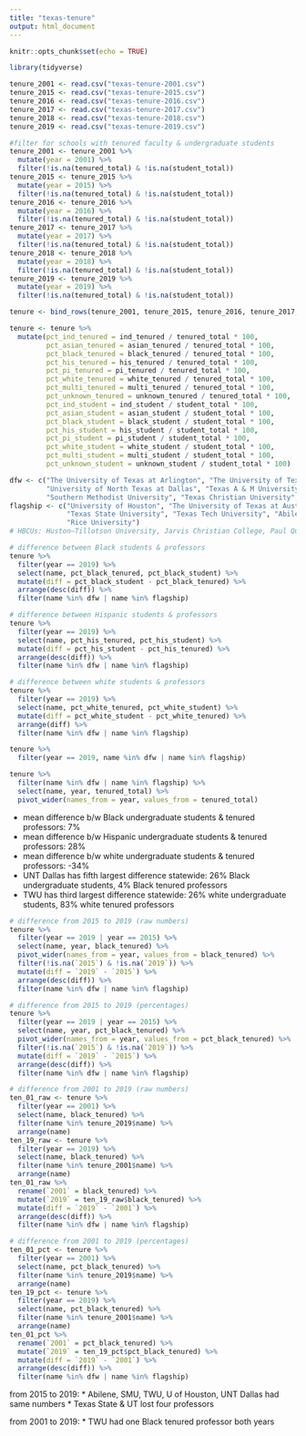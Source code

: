 ```yaml
---
title: "texas-tenure"
output: html_document
---
```


```r
knitr::opts_chunk$set(echo = TRUE)
```

```r
library(tidyverse)
```

```r
tenure_2001 <- read.csv("texas-tenure-2001.csv")
tenure_2015 <- read.csv("texas-tenure-2015.csv")
tenure_2016 <- read.csv("texas-tenure-2016.csv")
tenure_2017 <- read.csv("texas-tenure-2017.csv")
tenure_2018 <- read.csv("texas-tenure-2018.csv")
tenure_2019 <- read.csv("texas-tenure-2019.csv")

#filter for schools with tenured faculty & undergraduate students
tenure_2001 <- tenure_2001 %>% 
  mutate(year = 2001) %>% 
  filter(!is.na(tenured_total) & !is.na(student_total))
tenure_2015 <- tenure_2015 %>% 
  mutate(year = 2015) %>% 
  filter(!is.na(tenured_total) & !is.na(student_total))
tenure_2016 <- tenure_2016 %>% 
  mutate(year = 2016) %>% 
  filter(!is.na(tenured_total) & !is.na(student_total))
tenure_2017 <- tenure_2017 %>% 
  mutate(year = 2017) %>% 
  filter(!is.na(tenured_total) & !is.na(student_total))
tenure_2018 <- tenure_2018 %>% 
  mutate(year = 2018) %>% 
  filter(!is.na(tenured_total) & !is.na(student_total))
tenure_2019 <- tenure_2019 %>% 
  mutate(year = 2019) %>% 
  filter(!is.na(tenured_total) & !is.na(student_total))

tenure <- bind_rows(tenure_2001, tenure_2015, tenure_2016, tenure_2017, tenure_2018, tenure_2019)

tenure <- tenure %>% 
  mutate(pct_ind_tenured = ind_tenured / tenured_total * 100,
         pct_asian_tenured = asian_tenured / tenured_total * 100,
         pct_black_tenured = black_tenured / tenured_total * 100,
         pct_his_tenured = his_tenured / tenured_total * 100,
         pct_pi_tenured = pi_tenured / tenured_total * 100,
         pct_white_tenured = white_tenured / tenured_total * 100,
         pct_multi_tenured = multi_tenured / tenured_total * 100,
         pct_unknown_tenured = unknown_tenured / tenured_total * 100,
         pct_ind_student = ind_student / student_total * 100,
         pct_asian_student = asian_student / student_total * 100,
         pct_black_student = black_student / student_total * 100,
         pct_his_student = his_student / student_total * 100,
         pct_pi_student = pi_student / student_total * 100,
         pct_white_student = white_student / student_total * 100,
         pct_multi_student = multi_student / student_total * 100,
         pct_unknown_student = unknown_student / student_total * 100)

dfw <- c("The University of Texas at Arlington", "The University of Texas at Dallas", "University of North Texas", 
         "University of North Texas at Dallas", "Texas A & M University-Commerce", "Texas Woman's University", 
         "Southern Methodist University", "Texas Christian University", "Texas Wesleyan University")
flagship <- c("University of Houston", "The University of Texas at Austin", "Texas A & M University-College Station",
              "Texas State University", "Texas Tech University", "Abilene Christian University", "Baylor University", 
              "Rice University")
# HBCUs: Huston–Tillotson University, Jarvis Christian College, Paul Quinn College, Prairie View A&M University, Southwestern Christian College, St. Philip's College, Texas College, Texas Southern University, Wiley College
```

```r
# difference between Black students & professors
tenure %>% 
  filter(year == 2019) %>% 
  select(name, pct_black_tenured, pct_black_student) %>% 
  mutate(diff = pct_black_student - pct_black_tenured) %>% 
  arrange(desc(diff)) %>% 
  filter(name %in% dfw | name %in% flagship)

# difference between Hispanic students & professors
tenure %>% 
  filter(year == 2019) %>% 
  select(name, pct_his_tenured, pct_his_student) %>% 
  mutate(diff = pct_his_student - pct_his_tenured) %>% 
  arrange(desc(diff)) %>% 
  filter(name %in% dfw | name %in% flagship)

# difference between white students & professors
tenure %>% 
  filter(year == 2019) %>% 
  select(name, pct_white_tenured, pct_white_student) %>% 
  mutate(diff = pct_white_student - pct_white_tenured) %>% 
  arrange(diff) %>% 
  filter(name %in% dfw | name %in% flagship)

tenure %>% 
  filter(year == 2019, name %in% dfw | name %in% flagship)

tenure %>% 
  filter(name %in% dfw | name %in% flagship) %>% 
  select(name, year, tenured_total) %>% 
  pivot_wider(names_from = year, values_from = tenured_total)
```

* mean difference b/w Black undergraduate students & tenured professors: 7%
* mean difference b/w Hispanic undergraduate students & tenured professors: 28%
* mean difference b/w white undergraduate students & tenured professors: -34%
* UNT Dallas has fifth largest difference statewide: 26% Black undergraduate students, 4% Black tenured professors
* TWU has third largest difference statewide: 26% white undergraduate students, 83% white tenured professors

```r
# difference from 2015 to 2019 (raw numbers)
tenure %>% 
  filter(year == 2019 | year == 2015) %>% 
  select(name, year, black_tenured) %>% 
  pivot_wider(names_from = year, values_from = black_tenured) %>% 
  filter(!is.na(`2015`) & !is.na(`2019`)) %>% 
  mutate(diff = `2019` - `2015`) %>% 
  arrange(desc(diff)) %>% 
  filter(name %in% dfw | name %in% flagship)

# difference from 2015 to 2019 (percentages)
tenure %>% 
  filter(year == 2019 | year == 2015) %>% 
  select(name, year, pct_black_tenured) %>% 
  pivot_wider(names_from = year, values_from = pct_black_tenured) %>% 
  filter(!is.na(`2015`) & !is.na(`2019`)) %>% 
  mutate(diff = `2019` - `2015`) %>% 
  arrange(desc(diff)) %>% 
  filter(name %in% dfw | name %in% flagship)

# difference from 2001 to 2019 (raw numbers)
ten_01_raw <- tenure %>% 
  filter(year == 2001) %>% 
  select(name, black_tenured) %>% 
  filter(name %in% tenure_2019$name) %>% 
  arrange(name)
ten_19_raw <- tenure %>% 
  filter(year == 2019) %>% 
  select(name, black_tenured) %>% 
  filter(name %in% tenure_2001$name) %>% 
  arrange(name)
ten_01_raw %>% 
  rename(`2001` = black_tenured) %>% 
  mutate(`2019` = ten_19_raw$black_tenured) %>% 
  mutate(diff = `2019` - `2001`) %>% 
  arrange(desc(diff)) %>% 
  filter(name %in% dfw | name %in% flagship)

# difference from 2001 to 2019 (percentages)
ten_01_pct <- tenure %>% 
  filter(year == 2001) %>% 
  select(name, pct_black_tenured) %>% 
  filter(name %in% tenure_2019$name) %>% 
  arrange(name)
ten_19_pct <- tenure %>% 
  filter(year == 2019) %>% 
  select(name, pct_black_tenured) %>% 
  filter(name %in% tenure_2001$name) %>% 
  arrange(name)
ten_01_pct %>% 
  rename(`2001` = pct_black_tenured) %>% 
  mutate(`2019` = ten_19_pct$pct_black_tenured) %>% 
  mutate(diff = `2019` - `2001`) %>% 
  arrange(desc(diff)) %>% 
  filter(name %in% dfw | name %in% flagship)
```

from 2015 to 2019:
* Abilene, SMU, TWU, U of Houston, UNT Dallas had same numbers
* Texas State & UT lost four professors

from 2001 to 2019: 
* TWU had one Black tenured professor both years